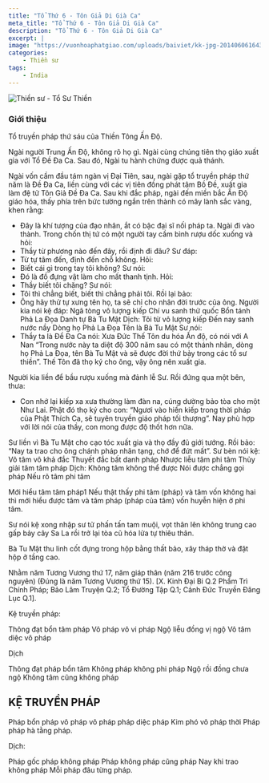 ```yaml
---
title: "Tổ Thứ 6 - Tôn Giả Di Già Ca"
meta_title: "Tổ Thứ 6 - Tôn Giả Di Già Ca"
description: "Tổ Thứ 6 - Tôn Giả Di Già Ca"
excerpt: |
image: "https://vuonhoaphatgiao.com/uploads/baiviet/kk-jpg-20140606164350vb2EF9ycw1.jpg"
categories:
    - Thiền sư
tags:
    - India
---
```


<img
  decoding="async"
  src="https://vuonhoaphatgiao.com/uploads/baiviet/kk-jpg-20140606164350vb2EF9ycw1.jpg"
  alt="Thiền sư - Tổ Sư Thiền"
/>

### Giới thiệu

Tổ truyền pháp thứ sáu của Thiền Tông Ấn Độ.

Ngài người Trung Ấn Độ, không rõ họ gì.
Ngài cùng chúng tiên thọ giáo xuất gia với Tổ Đề Đa Ca. Sau đó, Ngài tu hành chứng được quả thánh.

Ngài vốn cầm đầu tám ngàn vị Đại Tiên, sau, ngài gặp tổ truyền pháp thứ năm là Đề Đa Ca, liền cùng với các vị tiên đồng phát tâm Bồ Đề, xuất gia làm đệ tử Tôn Giả Đề Đa Ca. Sau khi đắc pháp, ngài đến miền bắc Ấn Độ giáo hóa, thấy phía trên bức tường ngắn trên thành có mây lành sắc vàng, khen rằng:

- Đây là khí tượng của đạo nhân, ắt có bậc đại sĩ nối pháp ta.
  Ngài đi vào thành. Trong chốn thị tứ có một người tay cầm bình rượu dốc xuống và hỏi:
- Thầy từ phương nào đến đây, rồi định đi đâu?
  Sư đáp:
- Từ tự tâm đến, định đến chỗ không.
  Hỏi:
- Biết cái gì trong tay tôi không?
  Sư nói:
- Đó là đồ đựng vật làm cho mất thanh tịnh.
  Hỏi:
- Thầy biết tôi chăng?
  Sư nói:
- Tôi thì chẳng biết, biết thì chẳng phải tôi.
  Rồi lại bảo:
- Ông hãy thử tự xưng tên họ, ta sẽ chỉ cho nhân đời trước của ông.
  Người kia nói kệ đáp:
  Ngã tòng vô lượng kiếp
  Chí vu sanh thử quốc
  Bổn tánh Phả La Đọa
  Danh tự Bà Tu Mật
  Dịch:
  Tôi từ vô lượng kiếp
  Đến nay sanh nước nầy
  Dòng họ Phả La Đọa
  Tên là Bà Tu Mật
  Sư nói:
- Thầy ta là Đề Đa Ca nói: Xưa Đức Thế Tôn du hóa Ấn độ, có nói với A Nan “Trong nước này ta diệt độ 300 năm sau có một thánh nhân, dòng họ Phả La Đọa, tên Bà Tu Mật và sẽ được đời thứ bảy trong các tổ sư thiền”. Thế Tôn đã thọ ký cho ông, vậy ông nên xuất gia.

Người kia liền để bầu rượu xuống mà đảnh lễ Sư. Rồi đứng qua một bên, thưa:

- Con nhớ lại kiếp xa xưa thường làm đàn na, cúng dường bảo tòa cho một Như Lai. Phật đó thọ ký cho con: “Ngươi vào hiền kiếp trong thời pháp của Phật Thích Ca, sẽ tuyên truyền giáo pháp tối thượng”. Nay phù hợp với lời nói của thầy, con mong được độ thốt hơn nữa.

Sư liền vì Bà Tu Mật cho cạo tóc xuất gia và thọ đầy đủ giới tướng. Rồi bảo: “Nay ta trao cho ông chánh pháp nhãn tạng, chớ để đứt mất”. Sư bèn nói kệ:
Vô tâm vô khả đắc
Thuyết đắc bất danh pháp
Nhược liễu tâm phi tâm
Thủy giải tâm tâm pháp
Dịch:
Không tâm không thể được
Nói được chẳng gọi pháp
Nếu rõ tâm phi tâm

Mới hiểu tâm tâm pháp1 Nếu thật thấy phi tâm (pháp) và tâm vốn không hai thì mới hiểu được tâm và tâm pháp (pháp của tâm) vốn huyễn hiện ở phi tâm.

Sư nói kệ xong nhập sư tử phấn tấn tam muội, vọt thân lên không trung cao gấp bảy cây Sa La rồi trở lại tòa cũ hóa lửa tự thiêu thân.

Bà Tu Mật thu linh cốt đựng trong hộp bằng thất bảo, xây tháp thờ và đặt hộp ở tầng cao.

Nhằm năm Tương Vương thứ 17, năm giáp thân (năm 216 trước công nguyên) (Đúng là năm Tương Vương thứ 15).
[X. Kinh Đại Bi Q.2 Phẩm Trì Chính Pháp; Bảo Lâm Truyện Q.2; Tổ Đường Tập Q.1; Cảnh Đức Truyền Đăng Lục Q.1].

Kệ truyền pháp:

Thông đạt bổn tâm pháp
Vô pháp vô vi pháp
Ngộ liễu đồng vị ngộ
Vô tâm diệc vô pháp

Dịch

Thông đạt pháp bổn tâm
Không pháp không phi pháp
Ngộ rồi đồng chưa ngộ
Không tâm cũng không pháp

<h2>KỆ TRUYỀN PHÁP</h2>

Pháp bổn pháp vô pháp
vô pháp pháp diệc pháp
Kim phó vô pháp thời
Pháp pháp hà tằng pháp.

Dịch:

Pháp gốc pháp không pháp
Pháp không pháp cũng pháp
Nay khi trao không pháp
Mỗi pháp đâu từng pháp.
